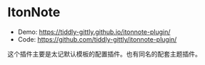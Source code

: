 # ItonNote

- Demo: https://tiddly-gittly.github.io/itonnote-plugin/
- Code: https://github.com/tiddly-gittly/itonnote-plugin/

这个插件主要是太记默认模板的配置插件。也有同名的配套主题插件。
